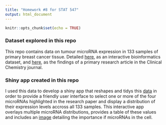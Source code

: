 ```yaml
---
title: "Homework #8 for STAT 547"
output: html_document
---
```


```r
knitr::opts_chunk$set(echo = TRUE)
```

### Dataset explored in this repo
This repo contains data on tumour microRNA expression in 133 samples of primary breast cancer tissue. Detailed [here](https://www.kaggle.com/rhostam/primary-breast-cancer-vs-normal-breast-tissue/home), as an interactive bioinformatics dataset, and [here](https://www.ncbi.nlm.nih.gov/pubmed/26056355), as the findings of a primary research article in the Clinical Chemistry journal. 

### Shiny app created in this repo
I used this data to develop a shiny app that reshapes and tidys this [data](https://github.com/STAT545-UBC-students/hw08-zhamadeh/blob/master/GSE58606_data.csv) in order to provide a friendly user interface to select one or more of the four microRNAs highlighted in the research paper and display a distribution of their expression levels accross all 133 samples. This interactive app overlays multiple microRNA distributions, provides a table of these values and includes an [image](https://github.com/STAT545-UBC-students/hw08-zhamadeh/blob/master/www/image.png) detailing the importance if microRNAs in the cell.


